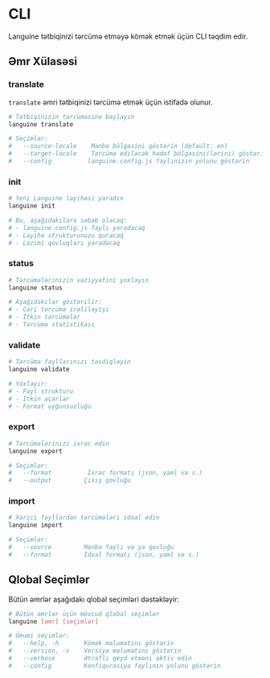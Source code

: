 # CLI

Languine tətbiqinizi tərcümə etməyə kömək etmək üçün CLI təqdim edir.

## Əmr Xülasəsi

### translate

`translate` əmri tətbiqinizi tərcümə etmək üçün istifadə olunur.

```bash title="Terminal"
# Tətbiqinizin tərcüməsinə başlayın
languine translate

# Seçimlər:
#   --source-locale    Mənbə bölgəsini göstərin (default: en)
#   --target-locale    Tərcümə ediləcək hədəf bölgəsini(lərini) göstərin
#   --config          languine.config.js faylınızın yolunu göstərin
```

### init

```bash title="Terminal"
# Yeni Languine layihəsi yaradın
languine init

# Bu, aşağıdakılara səbəb olacaq:
# - languine.config.js faylı yaradacaq
# - Layihə strukturunuzu quracaq
# - Lazımi qovluqları yaradacaq
```

### status

```bash title="Terminal"
# Tərcümələrinizin vəziyyətini yoxlayın
languine status

# Aşağıdakılar göstərilir:
# - Cari tərcümə irəliləyişi
# - İtkin tərcümələr
# - Tərcümə statistikası
```

### validate

```bash title="Terminal"
# Tərcümə fayllarınızı təsdiqləyin
languine validate

# Yoxlayır:
# - Fayl strukturu
# - İtkin açarlar
# - Format uyğunsuzluğu
```

### export

```bash title="Terminal"
# Tərcümələrinizi ixrac edin
languine export

# Seçimlər:
#   --format          İxrac formatı (json, yaml və s.)
#   --output         Çıxış qovluğu
```

### import

```bash title="Terminal"
# Xarici fayllardan tərcümələri idxal edin
languine import

# Seçimlər:
#   --source         Mənbə faylı və ya qovluğu
#   --format         İdxal formatı (json, yaml və s.)
```

## Qlobal Seçimlər

Bütün əmrlər aşağıdakı qlobal seçimləri dəstəkləyir:

```bash title="Terminal"
# Bütün əmrlər üçün mövcud qlobal seçimlər
languine [əmr] [seçimlər]

# Ümumi seçimlər:
#   --help, -h       Kömək məlumatını göstərin
#   --version, -v    Versiya məlumatını göstərin
#   --verbose        Ətraflı qeyd etməni aktiv edin
#   --config         Konfiqurasiya faylının yolunu göstərin
```

